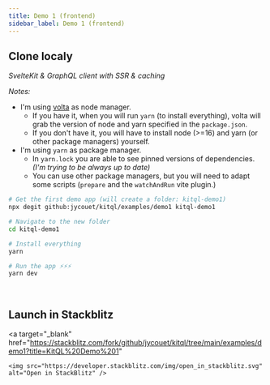---
title: Demo 1 (frontend)
sidebar_label: Demo 1 (frontend)
---

## Clone localy

_SvelteKit & GraphQL client with SSR & caching_

_Notes:_

- I'm using [volta](https://volta.sh/) as node manager.
  - If you have it, when you will run `yarn` (to install everything), volta will grab the version of node and yarn specified in the `package.json`.
  - If you don't have it, you will have to install node (>=16) and yarn (or other package managers) yourself.
- I'm using `yarn` as package manager.
  - In `yarn.lock` you are able to see pinned versions of dependencies. _(I'm trying to be always up to date)_
  - You can use other package managers, but you will need to adapt some scripts (`prepare` and the `watchAndRun` vite plugin.)

```bash
# Get the first demo app (will create a folder: kitql-demo1)
npx degit github:jycouet/kitql/examples/demo1 kitql-demo1

# Navigate to the new folder
cd kitql-demo1

# Install everything
yarn

# Run the app ⚡⚡⚡
yarn dev
```

<p>&nbsp;</p>

## Launch in Stackblitz

<a
	target="_blank"
	href="https://stackblitz.com/fork/github/jycouet/kitql/tree/main/examples/demo1?title=KitQL%20Demo%201"
>
	<img src="https://developer.stackblitz.com/img/open_in_stackblitz.svg" alt="Open in StackBlitz" />
</a>
